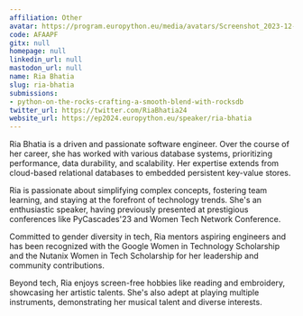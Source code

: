 ```yaml
---
affiliation: Other
avatar: https://program.europython.eu/media/avatars/Screenshot_2023-12-14-16-55-28-806_com.whatsapp2_KA54SNX.jpg
code: AFAAPF
gitx: null
homepage: null
linkedin_url: null
mastodon_url: null
name: Ria Bhatia
slug: ria-bhatia
submissions:
- python-on-the-rocks-crafting-a-smooth-blend-with-rocksdb
twitter_url: https://twitter.com/RiaBhatia24
website_url: https://ep2024.europython.eu/speaker/ria-bhatia
---
```


Ria Bhatia is a driven and passionate software engineer. Over the course of her career, she has worked with various database systems, prioritizing performance, data durability, and scalability. Her expertise extends from cloud-based relational databases to embedded persistent key-value stores.

Ria is passionate about simplifying complex concepts, fostering team learning, and staying at the forefront of technology trends. She's an enthusiastic speaker, having previously presented at prestigious conferences like PyCascades'23 and Women Tech Network Conference.

Committed to gender diversity in tech, Ria mentors aspiring engineers and has been recognized with the Google Women in Technology Scholarship and the Nutanix Women in Tech Scholarship for her leadership and community contributions.

Beyond tech, Ria enjoys screen-free hobbies like reading and embroidery, showcasing her artistic talents. She's also adept at playing multiple instruments, demonstrating her musical talent and diverse interests.
